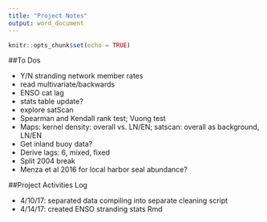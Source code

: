 ```yaml
---
title: "Project Notes"
output: word_document
---
```


```r
knitr::opts_chunk$set(echo = TRUE)
```

##To Dos

- Y/N stranding network member rates
- read multivariate/backwards
- ENSO cat lag
- stats table update?
- explore satScan
- Spearman and Kendall rank test; Vuong test
- Maps: kernel density: overall vs. LN/EN; satscan: overall as background, LN/EN
- Get inland buoy data?
- Derive lags: 6, mixed, fixed
- Split 2004 break
- Menza et al 2016 for local harbor seal abundance?

##Project Activities Log

- 4/10/17: separated data compiling into separate cleaning script
- 4/14/17: created ENSO stranding stats Rmd
